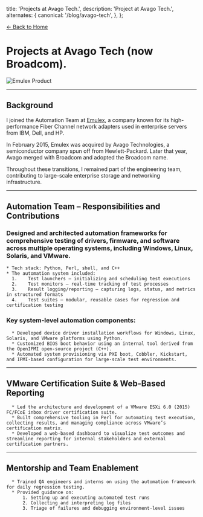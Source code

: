   title: 'Projects at Avago Tech.',
  description:
    'Project at Avago Tech.',
  alternates: {
    canonical: '/blog/avago-tech',
  },
};

[← Back to Home](/)

# Projects at Avago Tech (now Broadcom).

![Emulex Product](/Emulex-Fibre-Adapters-Cover.jpg "Emulex Secure Fibre Channel Host Bus Adapters Cover")

---

## Background
I joined the Automation Team at [Emulex](https://en.wikipedia.org/wiki/Emulex), a company known for its high-performance Fiber Channel network adapters used in enterprise servers from IBM, Dell, and HP.

In February 2015, Emulex was acquired by Avago Technologies, a semiconductor company spun off from Hewlett-Packard. Later that year, Avago merged with Broadcom and adopted the Broadcom name.

Throughout these transitions, I remained part of the engineering team, contributing to large-scale enterprise storage and networking infrastructure.

---

## Automation Team – Responsibilities and Contributions

### Designed and architected automation frameworks for comprehensive testing of drivers, firmware, and software across multiple operating systems, including Windows, Linux, Solaris, and VMware.
	* Tech stack: Python, Perl, shell, and C++
	* The automation system included:
	  1.	Test launchers – initializing and scheduling test executions
	  2.	Test monitors – real-time tracking of test processes
	  3.	Result logging/reporting – capturing logs, status, and metrics in structured formats
	  4.	Test suites – modular, reusable cases for regression and certification testing

### Key system-level automation components:
	  * Developed device driver installation workflows for Windows, Linux, Solaris, and VMware platforms using Python.
	  * Customized BIOS boot behavior using an internal tool derived from the OpenIPMI open-source project (C++).
	  * Automated system provisioning via PXE boot, Cobbler, Kickstart, and IPMI-based configuration for large-scale test environments.
 
---

## VMware Certification Suite & Web-Based Reporting
	  * Led the architecture and development of a VMware ESXi 6.0 (2015) FC/FCoE inbox driver certification suite.
	  * Built comprehensive tooling in Perl for automating test execution, collecting results, and managing compliance across VMware’s certification matrix.
	  * Developed a web-based dashboard to visualize test outcomes and streamline reporting for internal stakeholders and external certification partners.

---
## Mentorship and Team Enablement
	  * Trained QA engineers and interns on using the automation framework for daily regression testing.
	  * Provided guidance on:
		  1. Setting up and executing automated test runs
		  2. Collecting and interpreting log files
		  3. Triage of failures and debugging environment-level issues

